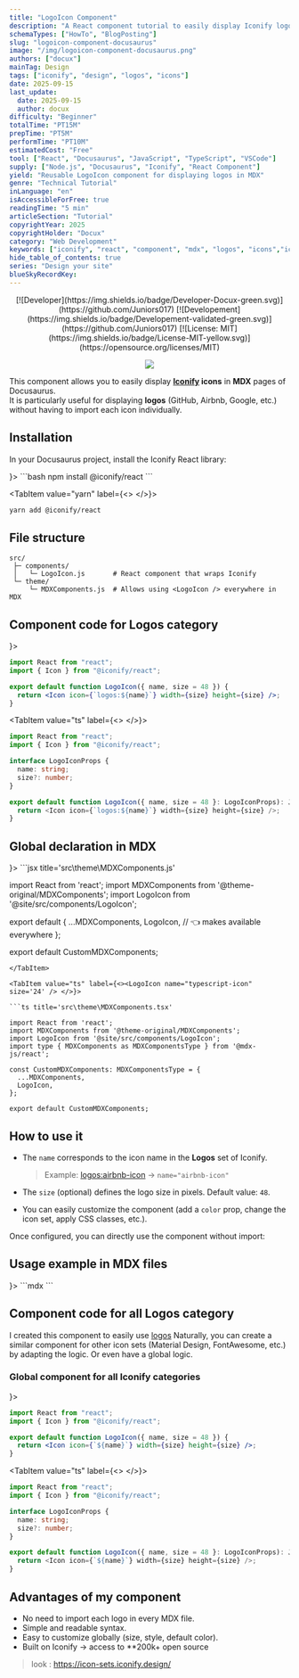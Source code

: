 ```yaml
---
title: "LogoIcon Component"
description: "A React component tutorial to easily display Iconify logos in Docusaurus MDX pages without individual imports."
schemaTypes: ["HowTo", "BlogPosting"]
slug: "logoicon-component-docusaurus"
image: "/img/logoicon-component-docusaurus.png"
authors: ["docux"]
mainTag: Design
tags: ["iconify", "design", "logos", "icons"]
date: 2025-09-15
last_update:
  date: 2025-09-15
  author: docux
difficulty: "Beginner"
totalTime: "PT15M"
prepTime: "PT5M"
performTime: "PT10M"
estimatedCost: "Free"
tool: ["React", "Docusaurus", "JavaScript", "TypeScript", "VSCode"]
supply: ["Node.js", "Docusaurus", "Iconify", "React Component"]
yield: "Reusable LogoIcon component for displaying logos in MDX"
genre: "Technical Tutorial"
inLanguage: "en"
isAccessibleForFree: true
readingTime: "5 min"
articleSection: "Tutorial"
copyrightYear: 2025
copyrightHolder: "Docux"
category: "Web Development"
keywords: ["iconify", "react", "component", "mdx", "logos", "icons","iconify"]
hide_table_of_contents: true
series: "Design your site"
blueSkyRecordKey: 
---
```

<center>
<div>
[![Developer](https://img.shields.io/badge/Developer-Docux-green.svg)](https://github.com/Juniors017)
[![Developement](https://img.shields.io/badge/Developement-validated-green.svg)](https://github.com/Juniors017)
[![License: MIT](https://img.shields.io/badge/License-MIT-yellow.svg)](https://opensource.org/licenses/MIT)

![](/img/iconifycomponent.png)
</div>
</center>


This component allows you to easily display **[Iconify](https://icon-sets.iconify.design/) icons** in **MDX** pages of Docusaurus.  
It is particularly useful for displaying **logos** (GitHub, Airbnb, Google, etc.) without having to import each icon individually.



## Installation

In your Docusaurus project, install the Iconify React library:

<Tabs>
<TabItem value="npm" label={<><LogoIcon name="npm" size='32' /> </>}>
```bash
npm install @iconify/react
```
</TabItem>

<TabItem value="yarn" label={<><LogoIcon name="yarn" size='32' /> </>}>

```bash
yarn add @iconify/react
```
</TabItem>
</Tabs>



##  File structure

```
src/
 ├─ components/
 │   └─ LogoIcon.js       # React component that wraps Iconify
 └─ theme/
     └─ MDXComponents.js  # Allows using <LogoIcon /> everywhere in MDX
```


## Component code for Logos category

<Tabs>
<TabItem value="js" label={<><LogoIcon name="javascript" size='24' /> </>}>

```jsx title='src\components\LogoIcon.js'
import React from "react";
import { Icon } from "@iconify/react";

export default function LogoIcon({ name, size = 48 }) {
  return <Icon icon={`logos:${name}`} width={size} height={size} />;
}
```
</TabItem>

<TabItem value="ts" label={<><LogoIcon name="typescript-icon" size='24' /> </>}>

```ts title='src\components\LogoIcon.tsx'
import React from "react";
import { Icon } from "@iconify/react";

interface LogoIconProps {
  name: string;
  size?: number;
}

export default function LogoIcon({ name, size = 48 }: LogoIconProps): JSX.Element {
  return <Icon icon={`logos:${name}`} width={size} height={size} />;
}
```
</TabItem>
</Tabs>

##  Global declaration in MDX

<Tabs>
<TabItem value="js" label={<><LogoIcon name="javascript" size='24' /> </>}>
```jsx title='src\theme\MDXComponents.js'

import React from 'react';
import MDXComponents from '@theme-original/MDXComponents';
import LogoIcon from '@site/src/components/LogoIcon';

export default {
  ...MDXComponents,
  LogoIcon, // 👈 makes <LogoIcon /> available everywhere
};

export default CustomMDXComponents;
```
</TabItem>

<TabItem value="ts" label={<><LogoIcon name="typescript-icon" size='24' /> </>}>

```ts title='src\theme\MDXComponents.tsx'

import React from 'react';
import MDXComponents from '@theme-original/MDXComponents';
import LogoIcon from '@site/src/components/LogoIcon';
import type { MDXComponents as MDXComponentsType } from '@mdx-js/react';

const CustomMDXComponents: MDXComponentsType = {
  ...MDXComponents,
  LogoIcon,
};

export default CustomMDXComponents;
```
</TabItem>
</Tabs>


##  How to use it

* The `name` corresponds to the icon name in the **Logos** set of Iconify.
  > Example: [logos:airbnb-icon](https://icon-sets.iconify.design/logos/airbnb-icon/) → `name="airbnb-icon"`

* The `size` (optional) defines the logo size in pixels.
  Default value: `48`.

* You can easily customize the component (add a `color` prop, change the icon set, apply CSS classes, etc.).

Once configured, you can directly use the component without import:


## Usage example in MDX files
<Tabs>
<TabItem value="js" label={<><LogoIcon name="mdx" size='48' /> </>}>
```mdx
<LogoIcon name="docusaurus" size='256' />

<LogoIcon name="react" size='124' /> 

<LogoIcon name="airbnb-icon" size='64' />

<LogoIcon name="github-icon" />

<LogoIcon name="gitlab" size='32' />
```
<LogoIcon name="docusaurus" size='256' />

<LogoIcon name="react" size='124' /> 

<LogoIcon name="airbnb-icon" size='64' />

<LogoIcon name="github-icon" />

<LogoIcon name="gitlab" size='32' />
</TabItem>
</Tabs>



## Component code for all Logos category


I created this component to easily use [logos](https://icon-sets.iconify.design/logos/?category=Logos)
Naturally, you can create a similar component for other icon sets (Material Design, FontAwesome, etc.) by adapting the logic.
Or even have a global logic.

### Global component for all Iconify categories

<Tabs>
<TabItem value="js" label={<><LogoIcon name="javascript" size='24' /> </>}>

```jsx title='src\components\LogoIcon.js'
import React from "react";
import { Icon } from "@iconify/react";

export default function LogoIcon({ name, size = 48 }) {
  return <Icon icon={`${name}`} width={size} height={size} />;
}
```
</TabItem>

<TabItem value="ts" label={<><LogoIcon name="typescript-icon" size='24' /> </>}>

```ts title='src\components\LogoIcon.tsx'
import React from "react";
import { Icon } from "@iconify/react";

interface LogoIconProps {
  name: string;
  size?: number;
}

export default function LogoIcon({ name, size = 48 }: LogoIconProps): JSX.Element {
  return <Icon icon={`${name}`} width={size} height={size} />;
}
```
</TabItem>
</Tabs>

## Advantages of my component

* No need to import each logo in every MDX file.
* Simple and readable syntax.
* Easy to customize globally (size, style, default color).
* Built on Iconify → access to **200k+ open source

> look : https://icon-sets.iconify.design/